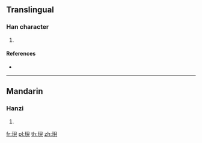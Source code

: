 ==Translingual==

===Han character===
{{Han char|rn=96|rad=玉|as=07|sn=11|four=16180|canj=MGBUC}}

# {{defn|Han|sort=玉07}}

====References====
* {{Han ref|kx=0732.180|dkj=21000|dj=1143.150|hdz=21116.020|uh=73FC|ud=29692|bh=D674|bd=54900}}

----

==Mandarin==

===Hanzi===
{{cmn-hanzi|pin=[[bèi]] ([[bei4]])|wg=pei<sup>4</sup>}}

# {{defn|lang=cmn|sort=玉07}}

[[fr:珼]]
[[pl:珼]]
[[th:珼]]
[[zh:珼]]